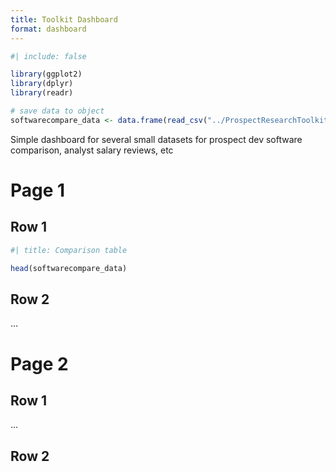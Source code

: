 ```yaml
---
title: Toolkit Dashboard
format: dashboard
---
```

```r
#| include: false

library(ggplot2)
library(dplyr)
library(readr)

```

```r
# save data to object
softwarecompare_data <- data.frame(read_csv("../ProspectResearchToolkit/data/software_compare.csv"))
```


Simple dashboard for several small datasets for prospect dev software comparison, analyst salary reviews, etc

# Page 1

## Row 1

```r
#| title: Comparison table

head(softwarecompare_data)

```

## Row 2

...

# Page 2

## Row 1

...


## Row 2